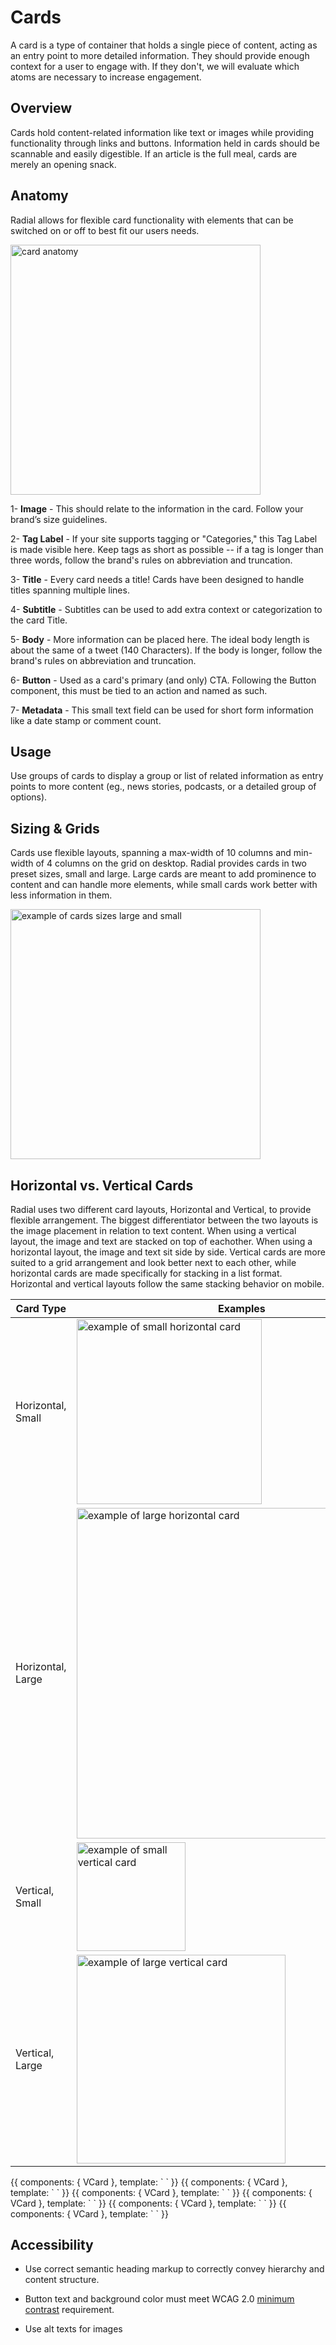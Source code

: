
<Meta title="Components/Molecules/Cards" />

# Cards

A card is a type of container that holds a single piece of content, acting as an entry point to more detailed information. They should provide enough context for a user to engage with. If they don't, we will evaluate which atoms are necessary to increase engagement.



## Overview

Cards hold content-related information like text or images while providing functionality through links and buttons. Information held in cards should be scannable and easily digestible. If an article is the full meal, cards are merely an opening snack.



## Anatomy

Radial allows for flexible card functionality with elements that can be switched on or off to best fit our users needs.



 <img alt="card anatomy" src="./images/Molecules-Cards-card-anatomy.png" width="400" />

1- **Image** - This should relate to the information in the card. Follow your brand’s size guidelines.

2- **Tag Label** - If your site supports tagging or "Categories," this Tag Label is made visible here. Keep tags as short as possible -- if a tag is longer than three words, follow the brand's rules on abbreviation and truncation.

3- **Title** - Every card needs a title! Cards have been designed to handle titles spanning multiple lines.

4- **Subtitle** - Subtitles can be used to add extra context or categorization to the card Title.

5- **Body** - More information can be placed here. The ideal body length is about the same of a tweet (140 Characters). If the body is longer, follow the brand's rules on abbreviation and truncation.

6- **Button** - Used as a card's primary (and only) CTA. Following the Button component, this must be tied to an action and named as such.

7- **Metadata** - This small text field can be used for short form information like a date stamp or comment count.




## Usage

Use groups of cards to display a group or list of related information as entry points to more content (eg., news stories, podcasts, or a detailed group of options).

## Sizing & Grids

Cards use flexible layouts, spanning a max-width of 10 columns and min-width of 4 columns on the grid on desktop. Radial provides cards in two preset sizes, small and large. Large cards are meant to add prominence to content and can handle more elements, while small cards work better with less information in them.



 <img alt="example of cards sizes large and small" src="./images/Molecules-Cards-sizes.png" width="400" />


## Horizontal vs. Vertical Cards

Radial uses two different card layouts, Horizontal and Vertical, to provide flexible arrangement. The biggest differentiator between the two layouts is the image placement in relation to text content. When using a vertical layout, the image and text are stacked on top of eachother. When using a horizontal layout, the image and text sit side by side. Vertical cards are more suited to a grid arrangement and look better next to each other, while horizontal cards are made specifically for stacking in a list format. Horizontal and vertical layouts follow the same stacking behavior on mobile.



| Card Type | Examples |
| -- | -- |
| Horizontal, Small  | <img alt="example of small horizontal card" src="./images/Molecules-Cards-Small-Horizontal-Card.png" width="296"/> |
| Horizontal, Large  | <img alt="example of large horizontal card" src="./images/Molecules-Cards-Large-Horizontal-Card.png" width="528.5"/>|
| Vertical, Small  | <img alt="example of small vertical card" src="./images/Molecules-Cards-Small-Vertical-Card.png" width="174"/> |
| Vertical, Large  | <img alt="example of large vertical card" src="./images/Molecules-Cards-Large-Vertical-Card.png" width="334"/> |


<Canvas>
    <Story name="Horizontal Small">
        {{
            components: { VCard },
            template: `
<v-card
    image="http://placehold.it/200x200"
    title="Title with some <em>HTML</em>"
    subtitle="Subtitle"
>
`
        }}
    </Story>
</Canvas>

<Canvas>
    <Story name="Horizontal Small with Gallery Icon">
        {{
            components: { VCard },
            template: `
<v-card
    image="http://placehold.it/200x200"
    title="Title"
    subtitle="Subtitle"
    show-gallery-icon
>
`
        }}
    </Story>
</Canvas>

<Canvas>
    <Story name="Horizontal Large">
        {{
            components: { VCard },
            template: `
<v-card
    class="mod-large"
    image="http://placehold.it/500x500"
    title="Title"
    subtitle="Subtitle"
>
`
        }}
    </Story>
</Canvas>

<Canvas>
    <Story name="Vertical Small">
        {{
            components: { VCard },
            template: `
<v-card
    class="mod-vertical"
    image="http://placehold.it/200x200"
    title="Title"
    subtitle="Subtitle"
>
`
        }}
    </Story>
</Canvas>

<Canvas>
    <Story name="Vertical Large">
        {{
            components: { VCard },
            template: `
<v-card
    class="mod-vertical mod-large"
    image="http://placehold.it/500x500"
    title="Title"
    subtitle="Subtitle"
>
`
        }}
    </Story>
</Canvas>

<Canvas>
    <Story name="Vertical Large with Gallery Icon">
        {{
            components: { VCard },
            template: `
<v-card
    class="mod-vertical mod-large"
    image="http://placehold.it/500x500"
    title="Title"
    subtitle="Subtitle"
    show-gallery-icon
>
`
        }}
    </Story>
</Canvas>

## Accessibility

* Use correct semantic heading markup to correctly convey hierarchy and content structure.

* Button text and background color must meet WCAG 2.0 [minimum contrast](https://www.w3.org/WAI/WCAG21/Understanding/contrast-minimum.html) requirement.

* Use alt texts for images


